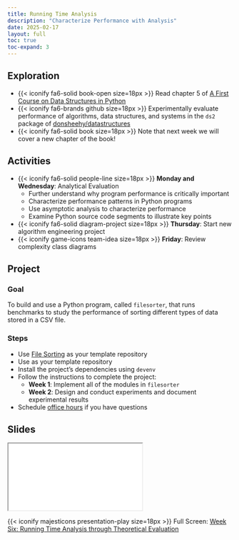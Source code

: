 ```yaml
---
title: Running Time Analysis
description: "Characterize Performance with Analysis"
date: 2025-02-17
layout: full
toc: true
toc-expand: 3
---
```


## Exploration

- {{< iconify fa6-solid book-open size=18px >}} Read chapter 5 of [A First
Course on Data Structures in
Python](https://donsheehy.github.io/datastructures/)
- {{< iconify fa6-brands github size=18px >}} Experimentally evaluate
performance of algorithms, data structures, and systems in the `ds2` package of
[donsheehy/datastructures](https://github.com/donsheehy/datastructures/)
- {{< iconify fa6-solid book size=18px >}} Note that next week we will cover a new chapter of the book!

## Activities

- {{< iconify fa6-solid people-line size=18px >}} **Monday and Wednesday**:
Analytical Evaluation
  - Further understand why program performance is critically important
  - Characterize performance patterns in Python programs
  - Use asymptotic analysis to characterize performance
  - Examine Python source code segments to illustrate key points
- {{< iconify fa6-solid diagram-project size=18px >}} **Thursday**: Start new algorithm engineering project
- {{< iconify game-icons team-idea size=18px >}} **Friday**: Review complexity class diagrams

## Project

### Goal

To build and use a Python program, called `filesorter`, that runs benchmarks to
study the performance of sorting different types of data stored in a CSV file.

### Steps

- Use [File Sorting](https://github.com/Algorithmology/file-sorting-starter) as your template repository
- Use  as your template repository
- Install the project's dependencies using `devenv`
- Follow the instructions to complete the project:
  - **Week 1**: Implement all of the modules in `filesorter`
  - **Week 2**: Design and conduct experiments and document experimental results
- Schedule [office hours](https://www.gregorykapfhammer.com/schedule/) if you
have questions

## Slides

```{=html}
<iframe class="slide-deck" src="../../slides/weeksix/"></iframe>
```

{{< iconify majesticons presentation-play size=18px >}} Full Screen: [Week Six: Running Time Analysis through Theoretical Evaluation](../../slides/weeksix/)
